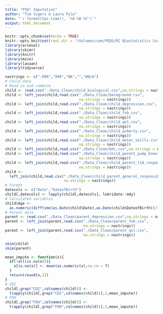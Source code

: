 ```yaml
---
title: "PIU! Imputation"
author: "Tim Vigers & Laura Pyle"
date: "`r format(Sys.time(), '%d %B %Y')`"
output: html_document
---
```


```r
knitr::opts_chunk$set(echo = TRUE)
knitr::opts_knit$set(root.dir = "/Volumes/som/PEDS/RI Biostatistics Core/Shared/Shared Projects/Laura/BDC/Projects/Kim Driscoll/Imputation Model")
library(arsenal)
library(skimr)
library(knitr)
library(mice)
library(lavaan)
library(tidyverse)
```

```r
nastrings <- c("-999","999","NA","","#N/A")
# Child data
# Read in and combine
child <- read.csv("./Data_Clean/child_biological.csv",na.strings = nastrings)
child <- left_join(child,read.csv("./Data_Clean/background.csv",
                                  na.strings = nastrings))
child <- left_join(child,read.csv("./Data_Clean/child_depression.csv",
                                  na.strings = nastrings))
child <- left_join(child,read.csv("./Data_Clean/child_foh.csv",
                                  na.strings = nastrings))
child <- left_join(child,read.csv("./Data_Clean/child_qol.csv",
                                  na.strings = nastrings))
child <- left_join(child,read.csv("./Data_Clean/child_puberty.csv",
                                  na.strings = nastrings))
child <- left_join(child,read.csv("./Data_Clean/child_meter_skills.csv",
                                  na.strings = nastrings))
child <- left_join(child,read.csv("./Data_Clean/bdi.csv",na.strings = nastrings))
child <- left_join(child,read.csv("./Data_Clean/child_parent_pump_knowledge.csv",
                                  na.strings = nastrings))
child <- left_join(child,read.csv("./Data_Clean/child_parent_t1d_responsibility.csv",
                                  na.strings = nastrings))
child <- 
  left_join(child,read.csv("./Data_Clean/child_parent_general_responsibility.csv",
                           na.strings = nastrings))
# Format
datecols <- c("Date","DateofBirth")
child[,datecols] <- lapply(child[,datecols], lubridate::mdy)
# Calculated variables
child$Age <- 
  as.numeric(difftime(as.Date(child$Date),as.Date(child$DateofBirth))/365.25)
# Parent data
parent <- read.csv("./Data_Clean/parent_depression.csv",na.strings = nastrings)
parent <- left_join(parent,read.csv("./Data_Clean/parent_foh.csv",
                                    na.strings = nastrings))
parent <- left_join(parent,read.csv("./Data_Clean/parent_qol.csv",
                                    na.strings = nastrings))
```

```r
skim(child)
skim(parent)
```

```r
mean_impute <- function(x){
  if(!all(is.na(x))){
    x[is.na(x)] <- mean(as.numeric(x),na.rm = T)
  }
  return(round(x,1))
}
# CDI
child[,grep("CDI",colnames(child))] <- 
  t(apply(child[,grep("CDI",colnames(child))],1,mean_impute))
# FOH
child[,grep("FOH",colnames(child))] <- 
  t(apply(child[,grep("FOH",colnames(child))],1,mean_impute))
```
